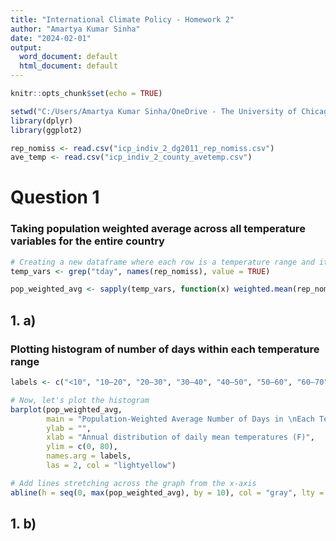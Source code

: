 ```yaml
---
title: "International Climate Policy - Homework 2"
author: "Amartya Kumar Sinha"
date: "2024-02-01"
output:
  word_document: default
  html_document: default
---
```


```r
knitr::opts_chunk$set(echo = TRUE)
```

```r
setwd("C:/Users/Amartya Kumar Sinha/OneDrive - The University of Chicago/IntlClimatePolicy_PPHA39930/Assignments/Assn2_IntlClimatePolicy") 
library(dplyr)
library(ggplot2)
```

```r
rep_nomiss <- read.csv("icp_indiv_2_dg2011_rep_nomiss.csv")
ave_temp <- read.csv("icp_indiv_2_county_avetemp.csv")
```

# Question 1
### Taking population weighted average across all temperature variables for the entire country

```r
# Creating a new dataframe where each row is a temperature range and its population-weighted average
temp_vars <- grep("tday", names(rep_nomiss), value = TRUE)

pop_weighted_avg <- sapply(temp_vars, function(x) weighted.mean(rep_nomiss[[x]], rep_nomiss$population, na.rm = TRUE))
```

## 1. a) 
### Plotting histogram of number of days within each temperature range

```r

labels <- c("<10", "10–20", "20–30", "30–40", "40–50", "50–60", "60–70", "70–80", "80–90", ">90")

# Now, let's plot the histogram
barplot(pop_weighted_avg, 
        main = "Population-Weighted Average Number of Days in \nEach Temperature Range (1968-2002 average)", 
        ylab = "", 
        xlab = "Annual distribution of daily mean temperatures (F)", 
        ylim = c(0, 80), 
        names.arg = labels, 
        las = 2, col = "lightyellow")

# Add lines stretching across the graph from the x-axis
abline(h = seq(0, max(pop_weighted_avg), by = 10), col = "gray", lty = "dotted")
```
## 1. b)
### 




